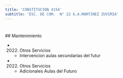```yaml
---
title: 'CONSTITUCION 4154'
subtitle: 'ESC. DE COM.  N° 22 G.A.MARTINEZ ZUVIRIA'
---
```


#


 ## Mantenimiento

*  (2022) Otros Servicios 
    + Intervencion aulas secundarias del futur

*  (2022) Otros Servicios 
    + Adicionales Aulas del Futuro



